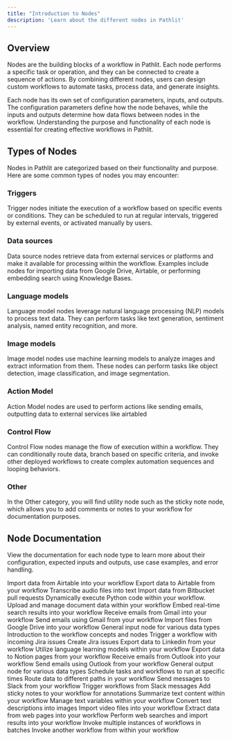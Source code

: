 ```yaml
---
title: "Introduction to Nodes"
description: 'Learn about the different nodes in Pathlit'
---
```


## Overview
Nodes are the building blocks of a workflow in Pathlit. Each node performs a specific task or operation, and they can be connected to create a sequence of actions. By combining different nodes, users can design custom workflows to automate tasks, process data, and generate insights.

Each node has its own set of configuration parameters, inputs, and outputs. The configuration parameters define how the node behaves, while the inputs and outputs determine how data flows between nodes in the workflow. Understanding the purpose and functionality of each node is essential for creating effective workflows in Pathlit.

## Types of Nodes
Nodes in Pathlit are categorized based on their functionality and purpose. Here are some common types of nodes you may encounter:

### Triggers
Trigger nodes initiate the execution of a workflow based on specific events or conditions. They can be scheduled to run at regular intervals, triggered by external events, or activated manually by users.

### Data sources
Data source nodes retrieve data from external services or platforms and make it available for processing within the workflow. Examples include nodes for importing data from Google Drive, Airtable, or performing embedding search using Knowledge Bases.

### Language models
Language model nodes leverage natural language processing (NLP) models to process text data. They can perform tasks like text generation, sentiment analysis, named entity recognition, and more.

### Image models
Image model nodes use machine learning models to analyze images and extract information from them. These nodes can perform tasks like object detection, image classification, and image segmentation.

### Action Model
Action Model nodes are used to perform actions like sending emails, outputting data to external services like airtabled

### Control Flow
Control Flow nodes manage the flow of execution within a workflow. They can conditionally route data, branch based on specific criteria, and invoke other deployed workflows to create complex automation sequences and looping behaviors.

### Other
In the Other category, you will find utility node such as the sticky note node, which allows you to add comments or notes to your workflow for documentation purposes.

## Node Documentation

View the documentation for each node type to learn more about their configuration, expected inputs and outputs, use case examples, and error handling.

<CardGroup>
  <Card title="Airtable Input" href="/pathways/airtable-in">
    Import data from Airtable into your workflow
  </Card>
  <Card title="Airtable Output" href="/pathways/airtable-out">
    Export data to Airtable from your workflow
  </Card>
  <Card title="Audio Transcribe" href="/pathways/audio-transcribe">
    Transcribe audio files into text
  </Card>
  <Card title="Bitbucket PR Input" href="/pathways/bitbucket-pr-input">
    Import data from Bitbucket pull requests
  </Card>
  <Card title="Code Execution" href="/pathways/code">
    Dynamically execute Python code within your workflow.
  </Card>
  <Card title="Document Data" href="/pathways/document-data">
    Upload and manage document data within your workflow
  </Card>
  <Card title="Embed Search" href="/pathways/embed-search">
    Embed real-time search results into your workflow
  </Card>
  <Card title="Gmail Receive" href="/pathways/gmail-receive">
    Receive emails from Gmail into your workflow
  </Card>
  <Card title="Gmail Send" href="/pathways/gmail-send">
    Send emails using Gmail from your workflow
  </Card>
  <Card title="Google Drive Input" href="/pathways/google-drive-input">
    Import files from Google Drive into your workflow
  </Card>
  <Card title="Input" href="/pathways/input">
    General input node for various data types
  </Card>
  <Card title="Introduction" href="/pathways/introduction">
    Introduction to the workflow concepts and nodes
  </Card>
  <Card title="Jira Issue Input" href="/pathways/jira-issue-input">
    Trigger a workflow with incoming Jira issues
  </Card>
  <Card title="Jira Issue Output" href="/pathways/jira-issue-output">
    Create Jira issues
  </Card>
  <Card title="Linkedin Output" href="/pathways/linkedin-output">
    Export data to Linkedin from your workflow
  </Card>
  <Card title="Llm" href="/pathways/llm">
    Utilize language learning models within your workflow
  </Card>
  <Card title="Notion Page Output" href="/pathways/notion-page-output">
    Export data to Notion pages from your workflow
  </Card>
  <Card title="Outlook Receive" href="/pathways/outlook-receive">
    Receive emails from Outlook into your workflow
  </Card>
  <Card title="Outlook Send" href="/pathways/outlook-send">
    Send emails using Outlook from your workflow
  </Card>
  <Card title="Output" href="/pathways/output">
    General output node for various data types
  </Card>
  <Card title="Scheduler" href="/pathways/scheduler">
    Schedule tasks and workflows to run at specific times
  </Card>
  <Card title="Simple Router" href="/pathways/simple-router">
    Route data to different paths in your workflow
  </Card>
  <Card title="Slack Message Send" href="/pathways/slack-message-send">
    Send messages to Slack from your workflow
  </Card>
  <Card title="Slack Trigger" href="/pathways/slack-trigger">
    Trigger workflows from Slack messages
  </Card>
  <Card title="Sticky Note" href="/pathways/sticky-note">
    Add sticky notes to your workflow for annotations
  </Card>
  <Card title="Summarizer" href="/pathways/summarizer">
    Summarize text content within your workflow
  </Card>
  <Card title="Text Variable" href="/pathways/text-variable">
    Manage text variables within your workflow
  </Card>
  <Card title="Text to Image" href="/pathways/text2image">
    Convert text descriptions into images
  </Card>
  <Card title="Video Input" href="/pathways/video-input">
    Import video files into your workflow
  </Card>
  <Card title="Web Extract" href="/pathways/web-extract">
    Extract data from web pages into your workflow
  </Card>
  <Card title="Web Search" href="/pathways/web-search">
    Perform web searches and import results into your workflow
  </Card>
  <Card title="Workflow Batch Invocation" href="/pathways/workflow-batch-invocation">
    Invoke multiple instances of workflows in batches
  </Card>
  <Card title="Workflow Invocation" href="/pathways/workflow-invocation">
    Invoke another workflow from within your workflow
  </Card>
</CardGroup>